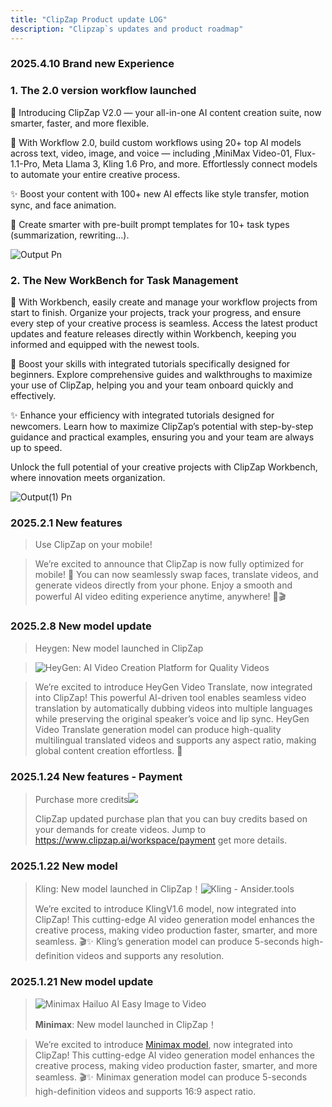 ```yaml
---
title: "ClipZap Product update LOG"
description: "Clipzap`s updates and product roadmap"
---
```


### 2025.4.10 Brand new Experience

### 1. The 2.0 version workflow launched

🚀 Introducing ClipZap V2.0 — your all-in-one AI content creation suite, now smarter, faster, and more flexible.

🔄 With Workflow 2.0, build custom workflows using 20\+ top AI models across text, video, image, and voice — including ,MiniMax Video-01, Flux-1.1-Pro, Meta Llama 3, Kling 1.6 Pro, and more. Effortlessly connect models to automate your entire creative process.

✨ Boost your content with 100\+ new AI effects like style transfer, motion sync, and face animation.

🎯 Create smarter with pre-built prompt templates for 10\+ task types (summarization, rewriting…).

![Output Pn](/images/output.png)

### 2. The New WorkBench for Task Management

🔄 With Workbench, easily create and manage your workflow projects from start to finish. Organize your projects, track your progress, and ensure every step of your creative process is seamless. Access the latest product updates and feature releases directly within Workbench, keeping you informed and equipped with the newest tools.

🤖 Boost your skills with integrated tutorials specifically designed for beginners. Explore comprehensive guides and walkthroughs to maximize your use of ClipZap, helping you and your team onboard quickly and effectively.

✨ Enhance your efficiency with integrated tutorials designed for newcomers. Learn how to maximize ClipZap’s potential with step-by-step guidance and practical examples, ensuring you and your team are always up to speed.

Unlock the full potential of your creative projects with ClipZap Workbench, where innovation meets organization.

![Output(1) Pn](/images/output\(1\).png)

### **2025.2.1 New features**

> Use ClipZap on your mobile\!

> We’re excited to announce that ClipZap is now fully optimized for mobile\! 🚀 You can now seamlessly swap faces, translate videos, and generate videos directly from your phone. Enjoy a smooth and powerful AI video editing experience anytime, anywhere\! 📱🎬

### **2025.2.8 New model update**

> Heygen: New model launched in ClipZap

> ![HeyGen: AI Video Creation Platform for Quality Videos](https://cdn.sanity.io/images/pdhqcmb1/production/8e17731cd3a7882981466190057e95b6c4956ee7-3840x2560.jpg)

> We’re excited to introduce HeyGen Video Translate, now integrated into ClipZap\! This powerful AI-driven tool enables seamless video translation by automatically dubbing videos into multiple languages while preserving the original speaker’s voice and lip sync.
> HeyGen Video Translate generation model can produce high-quality multilingual translated videos and supports any aspect ratio, making global content creation effortless. 🚀

### 2025.1.24 New features - Payment

> Purchase more credits![](/image.png)
>
> ClipZap updated purchase plan that you can buy credits based on your demands for create videos.
> Jump to https://www.clipzap.ai/workspace/payment get more details.

### 2025.1.22 New model

> Kling: New model launched in ClipZap！![Kling - Ansider.tools](https://ainsider.tools/wp-content/uploads/2024/08/cAvZ3L9uzIUAmtJfIVPQUQXe7o-1.jpg)
>
> We’re excited to introduce KlingV1.6 model, now integrated into ClipZap\! This cutting-edge AI video generation model enhances the creative process, making video production faster, smarter, and more seamless. 🎬✨
> Kling’s generation model can produce 5-seconds high-definition videos and supports any resolution.

### 2025.1.21  New model update

> ![Minimax Hailuo AI Easy Image to Video](https://i.ytimg.com/vi/9DpZEEfNkzc/maxresdefault.jpg)
>
> **Minimax**: New model launched in ClipZap！

> We’re excited to introduce [Minimax model](https://www.hailuoai.video/), now integrated into ClipZap\! This cutting-edge AI video generation model enhances the creative process, making video production faster, smarter, and more seamless. 🎬✨
> Minimax generation model can produce 5-seconds high-definition videos and supports 16:9 aspect ratio.